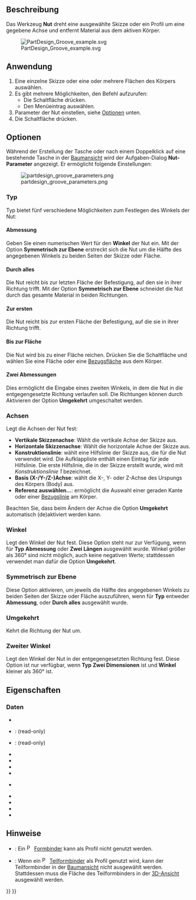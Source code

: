 <languages/>

{{Docnav/de
|[[PartDesign_Hole/de|Bohrung]]
|[[PartDesign_SubtractiveLoft/de|Subtraktive Ausformung]]
|[[PartDesign_Workbench/de|PartDesign Arbeitsbereich]]
|IconL=PartDesign_Hole.svg
|IconR=PartDesign_SubtractiveLoft.svg
|IconC=Workbench_PartDesign.svg
}}

{{GuiCommand/de
|Name=PartDesign Groove
|Name/de=PartDesign Nut
|MenuLocation=Part Design → Objekte abziehen → Nut
|Workbenches=[[PartDesign_Workbench/de|PartDesign]]
|SeeAlso=[[PartDesign_Revolution/de|PartDesign Drehkörper]]
}}

<span id="Description"></span>
==Beschreibung==

Das Werkzeug '''Nut''' dreht eine ausgewählte Skizze oder ein Profil um eine gegebene Achse und entfernt Material aus dem aktiven Körper.

[[File:PartDesign Groove example.svg|none]]

{{Caption|Oben: Skizze (A) ist um die Achse (B) gedreht; die resultierende Nut auf dem Volumenkörper (C) ist rechts dargestellt.}}

<span id="Usage"></span>
==Anwendung==

# Eine einzelne Skizze oder eine oder mehrere Flächen des Körpers auswählen.
# Es gibt mehrere Möglichkeiten, den Befehl aufzurufen:
#* Die Schaltfläche {{Button|[[Image:PartDesign_Groove.svg|16px]] [[PartDesign_Groove/de|Nut]]}} drücken.
#* Den Menüeintrag {{MenuCommand|Part Design → Objekte abziehen → [[Image:PartDesign_Groove.svg|16px]] Nut}} auswählen.
# Parameter der Nut einstellen, siehe [[#Optionen|Optionen]] unten.
# Die Schaltfläche {{Button|OK}} drücken.

<span id="Options"></span>
==Optionen==

Während der Erstellung der Tasche oder nach einem Doppelklick auf eine bestehende Tasche in der [[Tree_view/de|Baumansicht]] wird der Aufgaben-Dialog '''Nut-Parameter''' angezeigt. Er ermöglicht folgende Einstellungen:<!--Die 1.0 Entwicklungsversion zeigt fälschlicher Weise "Drehteil-Parameter"-->

[[Image:partdesign_groove_parameters.png|frame|left]]

<span id="Type"></span>
===Typ===

{{Version/de|1.0}}

Typ bietet fünf verschiedene Möglichkeiten zum Festlegen des Winkels der Nut:

<span id="Dimension"></span>
====Abmessung====

Geben Sie einen numerischen Wert für den '''Winkel''' der Nut ein. Mit der Option '''Symmetrisch zur Ebene''' erstreckt sich die Nut um die Hälfte des angegebenen Winkels zu beiden Seiten der Skizze oder Fläche.

<span id="Through_all"></span>
====Durch alles====

Die Nut reicht bis zur letzten Fläche der Befestigung, auf den sie in ihrer Richtung trifft. Mit der Option '''Symmetrisch zur Ebene''' schneidet die Nut durch das gesamte Material in beiden Richtungen.

<span id="To_first"></span>
====Zur ersten====

Die Nut reicht bis zur ersten Fläche der Befestigung, auf die sie in ihrer Richtung trifft.

<span id="Up_to_face"></span>
====Bis zur Fläche====

Die Nut wird bis zu einer Fläche reichen. Drücken Sie die Schaltfläche {{Button|Face}} und wählen Sie eine Fläche oder eine [[PartDesign_Plane|Bezugsfläche]] aus dem Körper.

<span id="Two_dimensions"></span>
====Zwei Abmessungen====

Dies ermöglicht die Eingabe eines zweiten Winkels, in dem die Nut in die entgegengesetzte Richtung verlaufen soll. Die Richtungen können durch Aktivieren der Option '''Umgekehrt''' umgeschaltet werden.

<span id="Axis"></span>
===Achsen===

Legt die Achsen der Nut fest:

* '''Vertikale Skizzenachse''': Wählt die vertikale Achse der Skizze aus.
* '''Horizontale Skizzenachse''': Wählt die horizontale Achse der Skizze aus.
* '''Konstruktionslinie''': wählt eine Hilfslinie der Skizze aus, die für die Nut verwendet wird. Die Aufklappliste enthält einen Eintrag für jede Hilfslinie. Die erste Hilfslinie, die in der Skizze erstellt wurde, wird mit ''Konstruktionslinie 1'' bezeichnet.
* '''Basis (X-/Y-/Z-)Achse''': wählt die X-, Y- oder Z-Achse des Urspungs des Körpers (Body) aus.
* '''Referenz auswählen...''': ermöglicht die Auswahl einer geraden Kante oder einer [[PartDesign_Line/de|Bezugslinie]] am Körper.

Beachten Sie, dass beim Ändern der Achse die Option '''Umgekehrt''' automatisch (de)aktiviert werden kann.

<span id="Angle"></span>
===Winkel===

Legt den Winkel der Nut fest. Diese Option steht nur zur Verfügung, wenn für '''Typ''' '''Abmessung''' oder '''Zwei Längen''' ausgewählt wurde. Winkel größer als 360° sind nicht möglich, auch keine negativen Werte; stattdessen verwendet man dafür die Option '''Umgekehrt'''.

<span id="Symmetric_to_plane"></span>
===Symmetrisch zur Ebene ===

Diese Option aktivieren, um jeweils die Hälfte des angegebenen Winkels zu beiden Seiten der Skizze oder Fläche auszuführen, wenn für '''Typ''' entweder '''Abmessung''', oder '''Durch alles''' ausgewählt wurde.

<span id="Reversed"></span>
=== Umgekehrt ===

Kehrt die Richtung der Nut um.

<span id="2nd_angle"></span>
===Zweiter Winkel===

{{Version/de|1.0}}

Legt den Winkel der Nut in der entgegengesetzten Richtung fest. Diese Option ist nur verfügbar, wenn '''Typ''' '''Zwei Dimensionen''' ist und '''Winkel''' kleiner als 360° ist.

<span id="Properties"></span>
==Eigenschaften==

<span id="Data"></span>
===Daten===

{{TitleProperty|Groove}}

* {{PropertyData|Type|Enumeration}}
* {{PropertyData|Base|Vector}}: (read-only)
* {{PropertyData|Axis|Vector}}: (read-only)
* {{PropertyData|Angle|Angle}}
* {{PropertyData|Angle2|Angle}}
* {{PropertyData|Up To Face|LinkSub}}
* {{PropertyData|Reference Axis|LinkSub}}

{{TitleProperty|Part Design}}

* {{PropertyData|Refine|Bool}}

{{TitleProperty|Sketch Based}}

* {{PropertyData|Profile|LinkSub}}
* {{PropertyData|Midplane|Bool}}
* {{PropertyData|Reversed|Bool}}
* {{PropertyData|Allow Multi Face|Bool}}

<span id="Notes"></span>
== Hinweise ==

* {{VersionMinus/de|0.21}}: Ein [[File:PartDesign_ShapeBinder.svg|16px]] [[PartDesign_ShapeBinder/de|Formbinder]] kann als Profil nicht genutzt werden.
* {{VersionMinus/de|0.21}}: Wenn ein  [[File:PartDesign_SubShapeBinder.svg|16px]] [[PartDesign_SubShapeBinder/de|Teilformbinder]] als Profil genutzt wird, kann der Teilformbinder in der [[Tree_view/de|Baumansicht]] nicht ausgewählt werden. Stattdessen muss die Fläche des Teilformbinders in der [[3D_view/de|3D-Ansicht]] ausgewählt werden.


{{Docnav/de
|[[PartDesign_Hole/de|Bohrung]]
|[[PartDesign_SubtractiveLoft/de|Subtraktive Ausformung]]
|[[PartDesign_Workbench/de|PartDesign Arbeitsbereich]]
|IconL=PartDesign_Hole.svg
|IconR=PartDesign_SubtractiveLoft.svg
|IconC=Workbench_PartDesign.svg
}}

{{PartDesign Tools navi{{#translation:}}}}
{{Userdocnavi{{#translation:}}}}